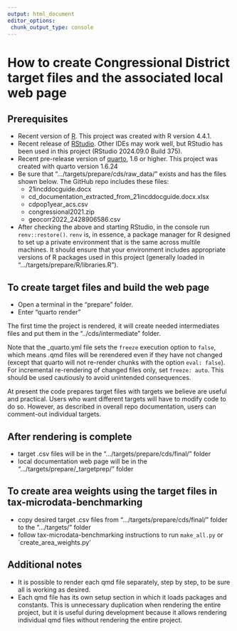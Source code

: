 ```yaml
---
output: html_document
editor_options: 
 chunk_output_type: console
---
```


# How to create Congressional District target files and the associated local web page

## Prerequisites

-   Recent version of [R](https://www.r-project.org/). This project was created with R version 4.4.1.
-   Recent release of [RStudio](https://posit.co/products/open-source/rstudio/). Other IDEs may work well, but RStudio has been used in this project (RStudio 2024.09.0 Build 375).
-   Recent pre-release version of [quarto](https://quarto.org/docs/download/prerelease.html), 1.6 or higher. This project was created with quarto version 1.6.24
-   Be sure that ".../targets/prepare/cds/raw_data/" exists and has the files shown below. The GitHub repo includes these files:
    -   21incddocguide.docx
    -   cd_documentation_extracted_from_21incddocguide.docx.xlsx
    -   cdpop1year_acs.csv
    -   congressional2021.zip
    -   geocorr2022_2428906586.csv
-   After checking the above and starting RStudio, in the console run `renv::restore()`. `renv` is, in essence, a package manager for R designed to set up a private environment that is the same across multile machines. It should ensure that your environment includes appropriate versions of R packages used in this project (generally loaded in ".../targets/prepare/R/libraries.R").

## To create target files and build the web page

-   Open a terminal in the "prepare" folder.
-   Enter "quarto render"

The first time the project is rendered, it will create needed intermediates files and put them in the "../cds/intermediate" folder.

Note that the \_quarto.yml file sets the `freeze` execution option to `false`, which means .qmd files will be rerendered even if they have not changed (except that quarto will not re-render chunks with the option `eval: false`). For incremental re-rendering of changed files only, set `freeze: auto`. This should be used cautiously to avoid unintended consequences.

At present the code prepares target files with targets we believe are useful and practical. Users who want different targets will have to modify code to do so. However, as described in overall repo documentation, users can comment-out individual targets.

## After rendering is complete

-   target .csv files will be in the ".../targets/prepare/cds/final/" folder
-   local documentation web page will be in the ".../targets/prepare/\_targetprep/" folder

## To create area weights using the target files in tax-microdata-benchmarking

-   copy desired target .csv files from ".../targets/prepare/cds/final/" folder to the ".../targets/" folder
-   follow tax-microdata-benchmarking instructions to run `make_all.py` or \`create_area_weights.py'

## Additional notes

-   It is possible to render each qmd file separately, step by step, to be sure all is working as desired.
-   Each qmd file has its own setup section in which it loads packages and constants. This is unnecessary duplication when rendering the entire project, but it is useful during development because it allows rendering individual qmd files without rendering the entire project.
